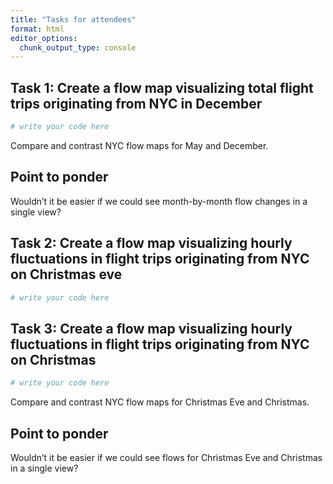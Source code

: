 ```yaml
---
title: "Tasks for attendees"
format: html
editor_options: 
  chunk_output_type: console
---
```


## Task 1: Create a flow map visualizing total flight trips originating from NYC in December

```r
# write your code here
```

Compare and contrast NYC flow maps for May and December.

::: callout-tip
## Point to ponder

Wouldn't it be easier if we could see month-by-month flow changes in a single view?
:::

## Task 2: Create a flow map visualizing hourly fluctuations in flight trips originating from NYC on Christmas eve

```r
# write your code here
```

## Task 3: Create a flow map visualizing hourly fluctuations in flight trips originating from NYC on Christmas

```r
# write your code here
```

Compare and contrast NYC flow maps for Christmas Eve and Christmas.

::: callout-tip
## Point to ponder

Wouldn't it be easier if we could see flows for Christmas Eve and Christmas in a single view?
:::
